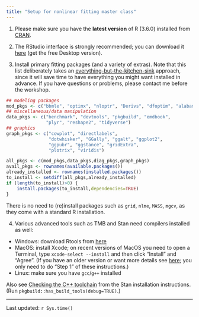 ```yaml
---
title: "Setup for nonlinear fitting master class"
---
```


1. Please make sure you have the **latest version** of R (3.6.0) installed from [CRAN](https://cran.r-project.org/).

2. The RStudio interface is strongly recommended; you can download it [here](https://www.rstudio.com/products/rstudio/download/) (get the free Desktop version).

3. Install primary fitting packages (and a variety of extras).
Note that this list deliberately takes an [everything-but-the-kitchen-sink](https://en.wiktionary.org/wiki/everything_but_the_kitchen_sink#English) approach, since it will save time to have everything you might want installed in advance. If you have questions or problems, please contact me before the workshop.

```r
## modeling packages
mod_pkgs <- c("bbmle", "optimx", "nloptr", "Derivs", "dfoptim", "alabama", "minqa", "subplex", "nlsr", "minpack.lm", "DEoptim")
## miscellaneous/data manipulation
data_pkgs <- c("benchmark", "devtools", "pkgbuild", "emdbook",
               "plyr", "reshape2", "tidyverse")
## graphics
graph_pkgs <- c("cowplot", "directlabels",
                "dotwhisker", "GGally", "ggalt", "ggplot2",
                "ggpubr", "ggstance", "gridExtra",
                "plotrix", "viridis")

all_pkgs <- c(mod_pkgs,data_pkgs,diag_pkgs,graph_pkgs)
avail_pkgs <- rownames(available.packages())
already_installed <- rownames(installed.packages())
to_install <- setdiff(all_pkgs,already_installed)
if (length(to_install)>0) {
    install.packages(to_install,dependencies=TRUE)
}
```

There is no need to (re)install packages such as `grid`, `nlme`, `MASS`, `mgcv`, as they come with a standard R installation. 

4. Various advanced tools such as TMB and Stan need compilers installed as well: 
- Windows: download Rtools from [here](https://cran.r-project.org/bin/windows/Rtools/)
- MacOS: install Xcode; on recent versions of MacOS you need to open a Terminal, type `xcode-select --install` and then click "Install" and "Agree". (If you have an older version or want more details see [here](https://www.moncefbelyamani.com/how-to-install-xcode-homebrew-git-rvm-ruby-on-mac/); you only need to do "Step 1" of these instructions.)
- Linux: make sure you have `gcc`/`g++` installed

Also see [Checking the C++ toolchain](https://github.com/stan-dev/rstan/wiki/RStan-Getting-Started) from the Stan installation instructions. (Run `pkgbuild::has_build_tools(debug=TRUE)`.)


---
Last updated: `r Sys.time()`
